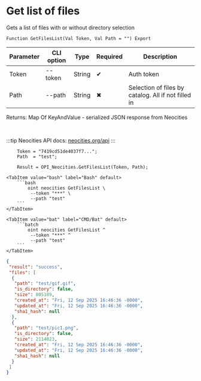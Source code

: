 ﻿---
sidebar_position: 4
description: Get list of files and other functions to work with Neocities in the Open Integration Package, a free open-source integration library for 1C:Enterprise 8, OneScript and CLI
keywords: [1C, 1С, 1С:Enterprise, 1С:Enterprise 8.3, API, Integration, Services, Exchange, OneScript, CLI, Neocities]
---


# Get list of files
 Gets a list of files with or without directory selection



`Function GetFilesList(Val Token, Val Path = "") Export`

  | Parameter | CLI option | Type | Required | Description |
  |-|-|-|-|-|
  | Token | --token | String | &#x2714; | Auth token |
  | Path | --path | String | &#x2716; | Selection of files by catalog. All if not filled in |

  
  Returns:  Map Of KeyAndValue - serialized JSON response from Neocities

<br/>

:::tip
Neocities API docs: [neocities.org/api](https://neocities.org/api)
:::
<br/>



```bsl title="1C:Enterprise/OneScript code example"
    Token = "7419cd51de4037f7...";
    Path  = "test";

    Result = OPI_Neocities.GetFilesList(Token, Path);
```
 

 <Tabs>
  
    <TabItem value="bash" label="Bash" default>
        ```bash
            oint neocities GetFilesList \
             --token "***" \
             --path "test"
        ```
    </TabItem>
  
    <TabItem value="bat" label="CMD/Bat" default>
        ```batch
            oint neocities GetFilesList ^
             --token "***" ^
             --path "test"
        ```
    </TabItem>
</Tabs>


```json title="Result"
{
 "result": "success",
 "files": [
  {
   "path": "test/gif.gif",
   "is_directory": false,
   "size": 805189,
   "created_at": "Fri, 12 Sep 2025 16:46:36 -0000",
   "updated_at": "Fri, 12 Sep 2025 16:46:36 -0000",
   "sha1_hash": null
  },
  {
   "path": "test/pic1.png",
   "is_directory": false,
   "size": 2114023,
   "created_at": "Fri, 12 Sep 2025 16:46:36 -0000",
   "updated_at": "Fri, 12 Sep 2025 16:46:36 -0000",
   "sha1_hash": null
  }
 ]
}
```
